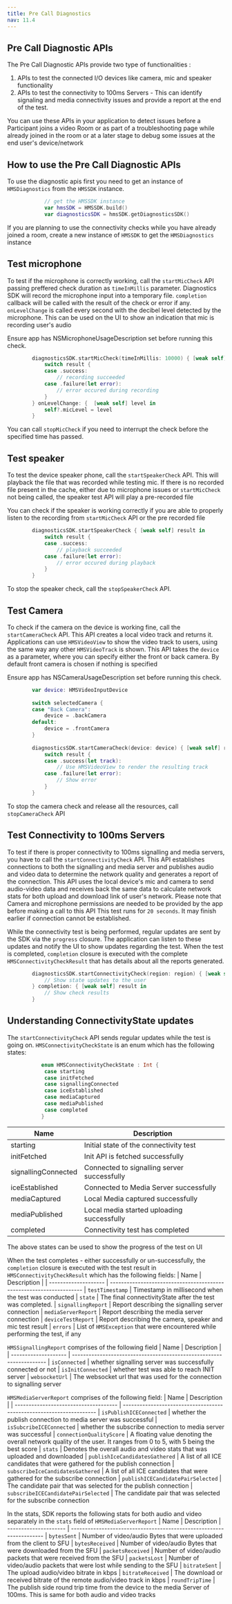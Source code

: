 ```yaml
---
title: Pre Call Diagnostics
nav: 11.4
---
```


## Pre Call Diagnostic APIs

The Pre Call Diagnostic APIs provide two type of functionalities :
1. APIs to test the connected I/O devices like camera, mic and speaker functionality
2. APIs to test the connectivity to 100ms Servers - This can identify signaling and media connectivity issues and provide a report at the end of the test.

You can use these APIs in your application to detect issues before a Participant joins a video Room or as part of a troubleshooting page while already joined in the room or at a later stage to debug some issues at the end user's device/network

## How to use the Pre Call Diagnostic APIs

To use the diagnostic apis first you need to get an instance of `HMSDiagnostics` from the `HMSSDK` instance.
```swift
            // get the HMSSDK instance
            var hmsSDK = HMSSDK.build()
            var diagnosticsSDK = hmsSDK.getDiagnosticsSDK()

```
If you are planning to use the connectivity checks while you have already joined a room, create a new instance of `HMSSDK` to get the `HMSDiagnostics` instance

## Test microphone

To test if the microphone is correctly working, call the `startMicCheck` API passing preffered check duration as `timeInMillis` parameter. Diagnostics SDK will record the microphone input into a temporary file.
`completion` callback will be called with the result of the check or error if any.
`onLevelChange` is called every second with the decibel level detected by the microphone. This can be used on the UI to show an indication that mic is recording user's audio

Ensure app has NSMicrophoneUsageDescription set before running this check.

```swift
        diagnosticsSDK.startMicCheck(timeInMillis: 10000) { [weak self] result in
            switch result {
            case .success:
                // recording succeeded
            case .failure(let error):
                // error occured during recording
            }
        } onLevelChange: {  [weak self] level in
            self?.micLevel = level
        }

```

You can call `stopMicCheck` if you need to interrupt the check before the specified time has passed.

## Test speaker
To test the device speaker phone, call the `startSpeakerCheck` API. This will playback the file that was recorded while testing mic.
If there is no recorded file present in the cache, either due to microphone issues or `startMicCheck` not being called, the speaker test API will play a pre-recorded file

You can check if the speaker is working correctly if you are able to properly listen to the recording from `startMicCheck` API or the pre recorded file
```swift
        diagnosticsSDK.startSpeakerCheck { [weak self] result in
            switch result {
            case .success:
                // playback succeeded
            case .failure(let error):
                // error occured during playback
            }
        }

```

To stop the speaker check, call the `stopSpeakerCheck` API.

## Test Camera
To check if the camera on the device is working fine, call the `startCameraCheck` API. This API creates a local video track and returns it. 
Applications can use `HMSVideoView` to show the video track to users, using the same way any other `HMSVideoTrack` is shown.
This API takes the `device` as a parameter, where you can specify either the front or back camera. By default front camera is chosen if nothing is specified


Ensure app has NSCameraUsageDescription set before running this check.

```swift
        var device: HMSVideoInputDevice
        
        switch selectedCamera {
        case "Back Camera":
            device = .backCamera
        default:
            device = .frontCamera
        }
        
        diagnosticsSDK.startCameraCheck(device: device) { [weak self] result in
            switch result {
            case .success(let track):
                // Use HMSVideoView to render the resulting track
            case .failure(let error):
                // Show error
            }
        }

```


To stop the camera check and release all the resources, call `stopCameraCheck` API


## Test Connectivity to 100ms Servers
To test if there is proper connectivity to 100ms signalling and media servers, you have to call the `startConnectivityCheck` API. This API establishes connections to both the signalling and media server and publishes audio and video data to determine the network quality and generates a report of the connection.
This API uses the local device's mic and camera to send audio-video data and receives back the same data to calculate network stats for both upload and download link of user's network.
Please note that Camera and microphone permissions are needed to be provided by the app before making a call to this API
This test runs for `20 seconds`. It may finish earlier if connection cannot be established.

While the connectivity test is being performed, regular updates are sent by the SDK via the `progress` closure. The application can listen to these updates and notify the UI to show updates regarding the test.
When the test is completed, `completion` closure is executed with the complete `HMSConnectivityCheckResult` that has details about all the reports generated.


```swift
        diagnosticsSDK.startConnectivityCheck(region: region) { [weak self] checkState in
            // Show state updates to the user
        } completion: { [weak self] result in
            // Show check results
        }

```


## Understanding ConnectivityState updates
The `startConnectivityCheck` API sends regular updates while the test is going on. `HMSConnectivityCheckState` is an enum which has the following states:

```swift
           enum HMSConnectivityCheckState : Int {
            case starting
            case initFetched
            case signallingConnected
            case iceEstablished
            case mediaCaptured
            case mediaPublished
            case completed
           }

```


| Name                 | Description                                                                                                                                 |
| -------------------- | --------------------------------------------------------------------
| starting             | Initial state of the connectivity test
| initFetched          | Init API is fetched successfully
| signallingConnected  | Connected to signalling server successfully
| iceEstablished       | Connected to Media Server successfully
| mediaCaptured        | Local Media captured successfully
| mediaPublished       | Local media started uploading successfully
| completed            | Connectivity test has completed

The above states can be used to show the progress of the test on UI

When the test completes - either successfully or un-successfully, the `completion` closure is executed with the test result in `HMSConnectivityCheckResult` which has the following fields:
| Name                 | Description                                                                                                                                 |
| -------------------- | --------------------------------------------------------------------
| `testTimestamp`      | Timestamp in millisecond when the test was conducted
| `state`              | The final connectivityState after the test was completed.
| `signallingReport`   | Report describing the signalling server connection
| `mediaServerReport`  | Report describing the media server connection
| `deviceTestReport`   | Report describing the camera, speaker and mic test result
| `errors`             | List of `HMSException` that were encountered while performing the test, if any

`HMSSignallingReport` comprises of the following field
| Name                 | Description                                                                                                                                 |
| -------------------- | --------------------------------------------------------------------
| `isConnected`        | whether signalling server was successfully connected or not
| `isInitConnected`    | whether test was able to reach INIT server
| `websocketUrl`       | The websocket url that was used for the connection to signalling server

`HMSMediaServerReport` comprises of the following field:
| Name                                  | Description                                                                                                                                 |
| ------------------------------------- | --------------------------------------------------------------------
| `isPublishICEConnected`               | whether the publish connection to media server was successful
| `isSubcribeICEConnected`              | whether the subscribe connection to media server was successful
| `connectionQualityScore`              | A floating value denoting the overall network quality of the user. It ranges from 0 to 5, with 5 being the best score
| `stats`                               | Denotes the overall audio and video stats that was uploaded and downloaded
| `publishIceCandidatesGathered`        | A list of all ICE candidates that were gathered for the publish connection
| `subscribeIceCandidatesGathered`      | A list of all ICE candidates that were gathered for the subscribe connection
| `publishICECandidatePairSelected`     | The candidate pair that was selected for the publish connection
| `subscribeICECandidatePairSelected`   | The candidate pair that was selected for the subscribe connection

In the stats, SDK reports the following stats for both audio and video separately in the `stats` field of `HMSMediaServerReport`
| Name                  | Description
| --------------------- | --------------------------------------------------------------------
| `bytesSent`           | Number of video/audio Bytes that were uploaded from the client to SFU
| `bytesReceived`       | Number of video/audio Bytes that were downloaded from the SFU
| `packetsReceived`     | Number of video/audio packets that were received from the SFU
| `packetsLost`         | Number of video/audio packets that were lost while sending to the SFU
| `bitrateSent`         | The upload audio/video bitrate in kbps
| `bitrateReceived`     | The download or received bitrate of the remote audio/video track in kbps
| `roundTripTime`       | The publish side round trip time from the device to the media Server of 100ms. This is same for both audio and video tracks